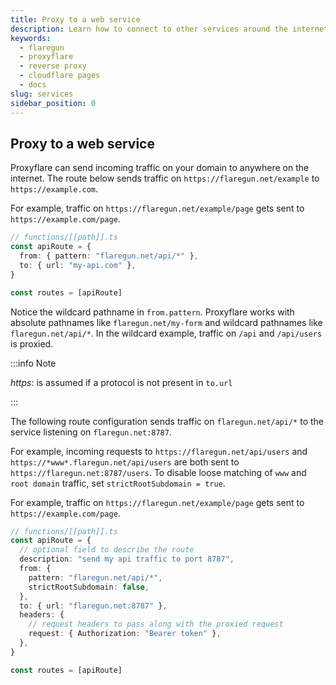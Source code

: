 ```yaml
---
title: Proxy to a web service
description: Learn how to connect to other services around the internet
keywords:
  - flaregun
  - proxyflare
  - reverse proxy
  - cloudflare pages
  - docs
slug: services
sidebar_position: 0
---
```


## Proxy to a web service

Proxyflare can send incoming traffic on your domain to anywhere on the internet. The route below sends traffic on `https://flaregun.net/example` to `https://example.com`.

For example, traffic on `https://flaregun.net/example/page` gets sent to `https://example.com/page`.

```ts
// functions/[[path]].ts
const apiRoute = {
  from: { pattern: "flaregun.net/api/*" },
  to: { url: "my-api.com" },
}

const routes = [apiRoute]
```

Notice the wildcard pathname in `from.pattern`. Proxyflare works with absolute pathnames like `flaregun.net/my-form` and wildcard pathnames like `flaregun.net/api/*`.
In the wildcard example, traffic on `/api` and `/api/users` is proxied.

:::info Note

<i>https:</i> is assumed if a protocol is not present in `to.url`

:::

The following route configuration sends traffic on `flaregun.net/api/*` to the service listening on `flaregun.net:8787`.

For example, incoming requests to `https://flaregun.net/api/users` and `https://*www*.flaregun.net/api/users` are both sent to `https://flaregun.net:8787/users`.
To disable loose matching of `www` and `root domain` traffic, set `strictRootSubdomain = true`.

For example, traffic on `https://flaregun.net/example/page` gets sent to `https://example.com/page`.

```ts
// functions/[[path]].ts
const apiRoute = {
  // optional field to describe the route
  description: "send my api traffic to port 8787",
  from: {
    pattern: "flaregun.net/api/*",
    strictRootSubdomain: false,
  },
  to: { url: "flaregun.net:8787" },
  headers: {
    // request headers to pass along with the proxied request
    request: { Authorization: "Bearer token" },
  },
}

const routes = [apiRoute]
```
